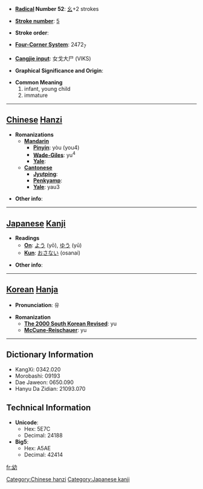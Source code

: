 * '''[[Wiktionary:Chinese radical index| Radical]] Number 52''': [[Wiktionary:Chinese radical index 幺|幺]]+2 strokes

* '''[[Wiktionary:Chinese total strokes index|Stroke number]]''': [[Wiktionary:Chinese total strokes index 5|5]]

* '''Stroke order''': 

* '''[[Wiktionary:Chinese four corner index|Four-Corner System]]''': 2472<sub>7</sub>

* '''[[Wiktionary:Chinese Cangjie index|Cangjie input]]''': 女戈大尸 (VIKS)

* '''Graphical Significance and Origin''': 

* '''Common Meaning'''
*#infant, young child
*# immature


----

== [[Chinese]] [[Hanzi]] ==

* '''Romanizations'''
** '''[[Mandarin]]'''
*** '''[[Pinyin]]''': yòu (you4)
*** '''[[Wade-Giles]]''': yu<sup>4</sup>
*** '''[[Yale]]''': 
** '''[[Cantonese]]'''
*** '''[[Jyutping]]''':
*** '''[[Penkyamp]]''': 
*** '''[[Yale]]''': yau3

* '''Other info''': 

----

== [[Japanese]] [[Kanji]] ==

* '''Readings'''
** '''[[On]]''': [[よう]] (yō), [[ゆう]] (yū)
** '''[[Kun]]''': [[おさない]] (osanai)

* '''Other info''':  

----

== [[Korean]] [[Hanja]] ==

* '''Pronunciation''': 유

* '''Romanization'''
** '''[[The 2000 South Korean Revised Romanization|The 2000 South Korean Revised]]''': yu
** '''[[McCune-Reischauer]]''': yu

----

== Dictionary Information ==

* KangXi: 0342.020
* Morobashi: 09193
* Dae Jaweon: 0650.090
* Hanyu Da Zidian: 21093.070

== Technical Information ==

* '''Unicode''':
** Hex: 5E7C
** Decimal: 24188
* '''Big5''':
** Hex: A5AE
** Decimal: 42414

[[Category:Chinese hanzi]]
[[Category:Japanese kanji]]

[[fr:幼]]